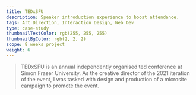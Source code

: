 ```yaml
---
title: TEDxSFU
description: Speaker introduction experience to boost attendance.
tags: Art Direction, Interaction Design, Web Dev
type: case-study
thumbnailTextColor: rgb(255, 255, 255)
thumbnailBgColor: rgb(2, 2, 2)
scope: 8 weeks project
weight: 6
---
```


<FullImage src="/project-assets/tedxsfu/intro.jpg" />

> TEDxSFU is an annual independently organised ted conference at Simon Fraser University. As the creative director of the 2021 iteration of the event, I was tasked with design and production of a microsite campaign to promote the event.
